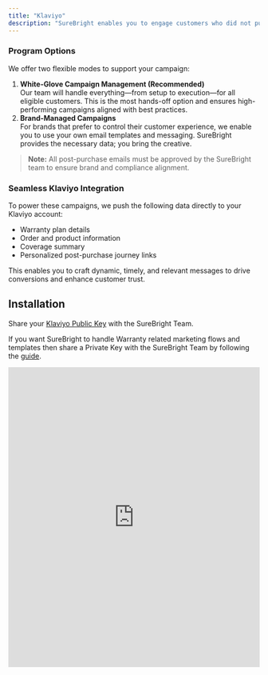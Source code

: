 ```yaml
---
title: "Klaviyo"
description: "SureBright enables you to engage customers who did not purchase a warranty at the time of checkout by sending personalized post-purchase emails across multiple channels."
---
```


### Program Options

We offer two flexible modes to support your campaign:

1. **White-Glove Campaign Management (Recommended)**\
   Our team will handle everything—from setup to execution—for all eligible customers. This is the most hands-off option and ensures high-performing campaigns aligned with best practices.
2. **Brand-Managed Campaigns**\
   For brands that prefer to control their customer experience, we enable you to use your own email templates and messaging. SureBright provides the necessary data; you bring the creative.

> **Note:** All post-purchase emails must be approved by the SureBright team to ensure brand and compliance alignment.

### Seamless Klaviyo Integration

To power these campaigns, we push the following data directly to your Klaviyo account:

- Warranty plan details
- Order and product information
- Coverage summary
- Personalized post-purchase journey links

This enables you to craft dynamic, timely, and relevant messages to drive conversions and enhance customer trust.

## Installation

Share your [Klaviyo Public Key](https://help.klaviyo.com/hc/en-us/articles/115005062267#your-public-api-key-site-id2) with the SureBright Team.

If you want SureBright to handle Warranty related marketing flows and templates then share a Private Key with the SureBright Team by following the [guide](https://app.storylane.io/share/gmb05pqr5zbj).

<iframe src="https://app.storylane.io/share/gmb05pqr5zbj" width="100%" height="600" frameborder="0" allowfullscreen />

## Klaviyo Set-up & Defining the Flows

Navigate to the Klaviyo page that allows you to define the [Klaviyo flow](https://help.klaviyo.com/hc/en-us/articles/115002774932) with the initial trigger and filters.

To define the [Post-Purchase Flow](https://help.klaviyo.com/hc/en-us/articles/115002774932) , focus on these Klaviyo fields:

- Trigger - Set to SureBright: Eligible Order. Do not use the generic Placed Order.
- Trigger Filter - Set to "is_eligible: true".
- Use the SureBright-integrated attributes to insert the event data in the communication template. The key attribute to be used is post_purchase_url, which takes the user to a customer-facing page where protection plans can be directly purchased.

## Flow Example

![FlowChart Example](/images/klaviyo-flowchart.png)

### Event 1: SureBright: Eligible Order

This event is triggered when a customer purchases a product that is eligible for a SureBright warranty. Here are the attributes available to you in Klaviyo about SureBright eligibility on your store's orders:

<ParamField path="order_id" type="string" required>
  Shopify Order Id
</ParamField>

<ParamField path="order_amount" type="string" required>
  Total Order Amount
</ParamField>

<ParamField path="currency_code" type="string" required>
  Currency code
</ParamField>

<ParamField path="order_created_at" type="datetime" required>
  Timestamp of order creation
</ParamField>

<ParamField path="merchant_logo_url" type="string" required>
  URL of the merchant's logo
</ParamField>

<ParamField path="surebright_logo_url" type="string" required>
  Url for SureBright's Logo
</ParamField>

<ParamField path="merchant_name" type="string" required>
  Name of the merchant
</ParamField>

<ParamField path="post_purchase_url" type="string" required>
  URL for post-purchase warranty actions
</ParamField>

<ParamField path="product_title" type="string" required>
  Title of the purchased product
</ParamField>

<ParamField path="is_eligible" type="boolean" required>
  Whether the order is warranty eligible
</ParamField>

<ParamField path="coverage_type" type="string" required>
  Indicates type of coverage
</ParamField>

<ParamField path="coverage_option_title" type="string" required>
  Coverage based dynamic title
</ParamField>

### Event 2: SureBright: Policy Purchased

This event is triggered when a customer successfully purchases a warranty for their product. Most merchants will set up campaigns that target eligible purchases but stop emailing their customers after a SureBright: Policy Purchased (this event).

| Property               | Type     | Example                    | Description                         |
| :--------------------: | :------: | :------------------------: | :---------------------------------: |
| order_id               | string   | 1234567890                 | Shopify Order Id                    |
| contract_id            | string   | bb783fde671e4cac849e39     | Unique warranty contract identifier |
| product_title          | string   | Sample Product Title       | Product the warranty covers         |
| policy_tenure          | string   | 1 year                     | Duration of the warranty coverage   |
| policy_price           | string   | 199.99                     | Price paid for the warranty         |
| warranty_purchase_date | datetime | 2025-04-10T15:00:41.301007 | When the warranty was purchased     |
| coverage_type          | string   | AD                         | Indicates type of coverage          |

## Implementation Use Cases

### SureBright: Eligible Order

- Send follow-up emails encouraging customers to purchase warranties for eligible products
- Create reminder flows for customers who haven't purchased available warranty protection
- Use the post_purchase_url to direct customers to complete their warranty registration

### SureBright: Policy Purchased

- Send warranty confirmation and thank you emails
- Create educational content about how to use their warranty
- Set up anniversary reminders as the warranty approaches expiration
- Cross-sell related products that complement their purchase

## Best Practices

- Personalize messaging using the customer and product information included in both events
- Use segmentation to target customers based on product type and warranty value
- Create different flows based on whether breakdown coverage is included

## Support

For integration assistance, contact SureBright technical support or your Klaviyo account manager.